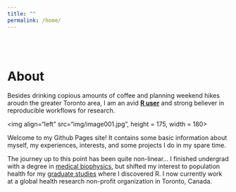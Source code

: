 ```yaml
---
title: ""
permalink: /home/
---
```


<br>
<br>

# About  

Besides drinking copious amounts of coffee and planning weekend hikes aroudn the greater Toronto area, I am an avid **[R user](https://www.r-project.org/)** and strong believer in reproducible workflows for research.

<img align="left" src="img/image001.jpg", height = 175, width = 180>

Welcome to my Github Pages site! It contains some basic information about myself, my experiences, interests, and some projects I do in my spare time. 

The journey up to this point has been quite non-linear... I finished undergrad with a degree in [medical biophysics](https://www.schulich.uwo.ca/biophysics/undergraduate/future_students/what_is_medical_biophysics.html), but shifted my interest to population health for my [graduate studies](https://www.bu.edu/sph/) where I discovered R. I now currently work at a global health research non-profit organization in Toronto, Canada.
